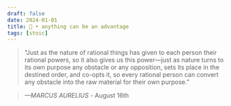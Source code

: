```yaml
---
draft: false 
date: 2024-01-01
title: 🗿 • anything can be an advantage
tags: [stoic]
---
```


>  “Just as the nature of rational things has given to each person their rational powers, so it also gives us this power—just as nature turns to its own purpose any obstacle or any opposition, sets its place in the destined order, and co-opts it, so every rational person can convert any obstacle into the raw material for their own purpose.”

> *—MARCUS AURELIUS* - August 16th